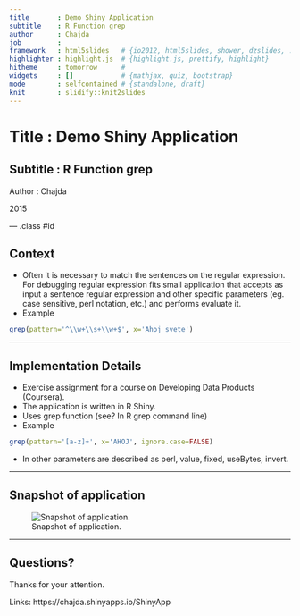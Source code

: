```yaml
---
title       : Demo Shiny Application
subtitle    : R Function grep
author      : Chajda
job         : 
framework   : html5slides   # {io2012, html5slides, shower, dzslides, ...}
highlighter : highlight.js  # {highlight.js, prettify, highlight}
hitheme     : tomorrow      # 
widgets     : []            # {mathjax, quiz, bootstrap}
mode        : selfcontained # {standalone, draft}
knit        : slidify::knit2slides
---
```


# Title : Demo Shiny Application
## Subtitle : R Function grep
Author : Chajda

2015

--- .class #id 

## Context

- Often it is necessary to match the sentences on the regular expression. For debugging regular expression fits small application that accepts as input a sentence regular expression and other specific parameters (eg. case sensitive, perl notation, etc.) and performs evaluate it.
- Example
```r
grep(pattern='^\\w+\\s+\\w+$', x='Ahoj svete')
```

---

## Implementation Details
- Exercise assignment for a course on Developing Data Products (Coursera).
- The application is written in R Shiny.
- Uses grep function (see? In R grep command line)
- Example
```r
grep(pattern='[a-z]+', x='AHOJ', ignore.case=FALSE)
```
- In other parameters are described as perl, value, fixed, useBytes, invert.

---

## Snapshot of application
![Snapshot of application.](./assets/img/appka.png)

---

## Questions?

Thanks for your attention.

Links:
https://chajda.shinyapps.io/ShinyApp
